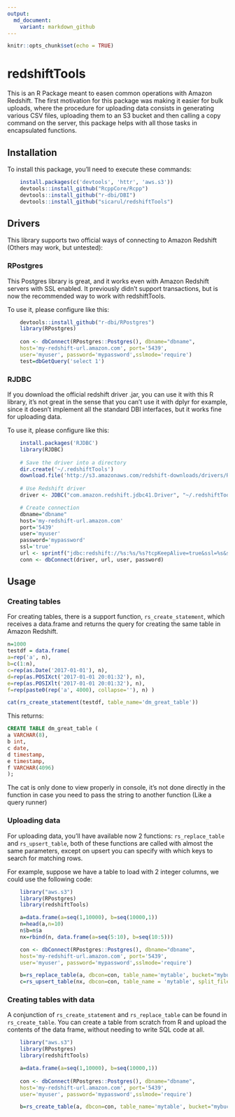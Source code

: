 ```yaml
---
output:
  md_document:
    variant: markdown_github
---
```


<!-- README.md is generated from README.Rmd. Please edit that file -->

```r
knitr::opts_chunk$set(echo = TRUE)
```

# redshiftTools

This is an R Package meant to easen common operations with Amazon Redshift. The first motivation for this package was making it easier for bulk uploads, where the procedure for uploading data consists in generating various CSV files, uploading them to an S3 bucket and then calling a copy command on the server, this package helps with all those tasks in encapsulated functions.


## Installation

To install this package, you'll need to execute these commands:

``` r
    install.packages(c('devtools', 'httr', 'aws.s3'))
    devtools::install_github("RcppCore/Rcpp")
    devtools::install_github("r-dbi/DBI")
    devtools::install_github("sicarul/redshiftTools")
```


## Drivers

This library supports two official ways of connecting to Amazon Redshift (Others may work, but untested):

### RPostgres
This Postgres library is great, and it works even with Amazon Redshift servers with SSL enabled. It previously didn't support transactions, but is now the recommended way to work with redshiftTools.

To use it, please configure like this:

``` r 
    devtools::install_github("r-dbi/RPostgres")
    library(RPostgres)
    
    con <- dbConnect(RPostgres::Postgres(), dbname="dbname",
    host='my-redshift-url.amazon.com', port='5439',
    user='myuser', password='mypassword',sslmode='require')
    test=dbGetQuery('select 1')
```

### RJDBC
If you download the official redshift driver .jar, you can use it with this R library, it's not great in the sense that you can't use it with dplyr for example, since it doesn't implement all the standard DBI interfaces, but it works fine for uploading data.

To use it, please configure like this:

``` r 
    install.packages('RJDBC')
    library(RJDBC)
    
    # Save the driver into a directory
    dir.create('~/.redshiftTools')
    download.file('http://s3.amazonaws.com/redshift-downloads/drivers/RedshiftJDBC41-1.1.9.1009.jar','~/.redshiftTools/redshift-driver.jar')
    
    # Use Redshift driver
    driver <- JDBC("com.amazon.redshift.jdbc41.Driver", "~/.redshiftTools/redshift-driver.jar", identifier.quote="`")

    # Create connection    
    dbname="dbname"
    host='my-redshift-url.amazon.com'
    port='5439'
    user='myuser'
    password='mypassword'
    ssl='true'
    url <- sprintf("jdbc:redshift://%s:%s/%s?tcpKeepAlive=true&ssl=%s&sslfactory=com.amazon.redshift.ssl.NonValidatingFactory", host, port, dbname, ssl)
    conn <- dbConnect(driver, url, user, password)

```

## Usage

### Creating tables

For creating tables, there is a support function, `rs_create_statement`, which receives a data.frame and returns the query for creating the same table in Amazon Redshift.

``` r
n=1000
testdf = data.frame(
a=rep('a', n),
b=c(1:n),
c=rep(as.Date('2017-01-01'), n),
d=rep(as.POSIXct('2017-01-01 20:01:32'), n),
e=rep(as.POSIXlt('2017-01-01 20:01:32'), n),
f=rep(paste0(rep('a', 4000), collapse=''), n) )

cat(rs_create_statement(testdf, table_name='dm_great_table'))

```

This returns:

``` sql
CREATE TABLE dm_great_table (
a VARCHAR(8),
b int,
c date,
d timestamp,
e timestamp,
f VARCHAR(4096)
);
```

The cat is only done to view properly in console, it's not done directly in the function in case you need to pass the string to another function (Like a query runner)

### Uploading data

For uploading data, you'll have available now 2 functions: `rs_replace_table` and `rs_upsert_table`, both of these functions are called with almost the same parameters, except on upsert you can specify with which keys to search for matching rows.

For example, suppose we have a table to load with 2 integer columns, we could use the following code:

``` r
    library("aws.s3")
    library(RPostgres)
    library(redshiftTools)

    a=data.frame(a=seq(1,10000), b=seq(10000,1))
    n=head(a,n=10)
    n$b=n$a
    nx=rbind(n, data.frame(a=seq(5:10), b=seq(10:5)))

    con <- dbConnect(RPostgres::Postgres(), dbname="dbname",
    host='my-redshift-url.amazon.com', port='5439',
    user='myuser', password='mypassword',sslmode='require')

    b=rs_replace_table(a, dbcon=con, table_name='mytable', bucket="mybucket", split_files=4)
    c=rs_upsert_table(nx, dbcon=con, table_name = 'mytable', split_files=4, bucket="mybucket", keys=c('a'))

```


### Creating tables with data

A conjunction of `rs_create_statement` and `rs_replace_table` can be found in `rs_create_table`. You can create a table from scratch from R and upload the contents of the data frame, without needing to write SQL code at all.


``` r
    library("aws.s3")
    library(RPostgres)
    library(redshiftTools)

    a=data.frame(a=seq(1,10000), b=seq(10000,1))
    
    con <- dbConnect(RPostgres::Postgres(), dbname="dbname",
    host='my-redshift-url.amazon.com', port='5439',
    user='myuser', password='mypassword',sslmode='require')

    b=rs_create_table(a, dbcon=con, table_name='mytable', bucket="mybucket", split_files=4)
    

```
